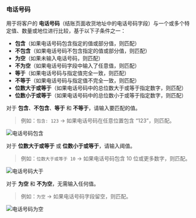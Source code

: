 ### 电话号码

用于将客户的 **电话号码**（结账页面收货地址中的电话号码字段）与一个或多个特定值、数量或地位进行比较，基于以下子条件之一：

- **包含**（如果电话号码包含指定的值或部分值，则匹配）
- **不包含**（如果电话号码不包含指定的值或部分值，则匹配）
- **为空**（如果未输入电话号码，则匹配）
- **不为空**（如果电话号码字段中输入了任意值，则匹配）
- **等于**（如果电话号码与指定值完全一致，则匹配）
- **不等于**（如果电话号码与指定值不完全一致，则匹配）
- **位数大于或等于**（如果电话号码中的总位数大于或等于指定数字，则匹配）
- **位数小于或等于**（如果电话号码中的总位数小于或等于指定数字，则匹配）

对于 **包含**、**不包含**、**等于** 和 **不等于**，请输入要匹配的值。

> 例如：`包含: 123` → 如果电话号码在任意位置包含 “123”，则匹配。

<img
  src="/images/essentials/condition-sets/phone-number-contains.webp"
  alt="电话号码包含"
/>

对于 **位数大于或等于** 或 **位数小于或等于**，请输入阈值。

> 例如：`位数大于或等于 10` → 如果电话号码包含 10 位或更多数字，则匹配。

<img
  src="/images/essentials/condition-sets/phone-number-greater-than.webp"
  alt="电话号码大于"
/>

对于 **为空** 和 **不为空**，无需输入任何值。

> 例如：`为空` → 如果电话号码字段留空，则匹配。

<img
  src="/images/essentials/condition-sets/phone-number-is-empty.webp"
  alt="电话号码为空"
/>
